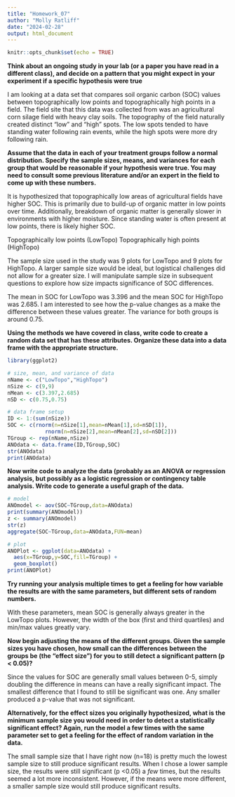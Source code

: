 ```yaml
---
title: "Homework_07"
author: "Molly Ratliff"
date: "2024-02-28"
output: html_document
---
```


```r
knitr::opts_chunk$set(echo = TRUE)
```

**Think about an ongoing study in your lab (or a paper you have read in a different class), and decide on a pattern that you might expect in your experiment if a specific hypothesis were true**

I am looking at a data set that compares soil organic carbon (SOC) values between topographically low points and topographically high points in a field. The field site that this data was collected from was an agricultural corn silage field with heavy clay soils. The topography of the field naturally created distinct "low" and "high" spots. The low spots tended to have standing water following rain events, while the high spots were more dry following rain. 

**Assume that the data in each of your treatment groups follow a normal distribution. Specify the sample sizes, means, and variances for each group that would be reasonable if your hypothesis were true. You may need to consult some previous literature and/or an expert in the field to come up with these numbers.**

It is hypothesized that topographically low areas of agricultural fields have higher SOC. This is primarily due to build-up of organic matter in low points over time. Additionally, breakdown of organic matter is generally slower in environments with higher moisture. Since standing water is often present at low points, there is likely higher SOC.

Topographically low points (LowTopo)
Topographically high points (HighTopo)

The sample size used in the study was 9 plots for LowTopo and 9 plots for HighTopo. A larger sample size would be ideal, but logistical challenges did not allow for a greater size. I will manipulate sample size in subsequent questions to explore how size impacts significance of SOC differences. 

The mean in SOC for LowTopo was 3.396 and the mean SOC for HighTopo was 2.685. I am interested to see how the p-value changes as a make the difference between these values greater. The variance for both groups is around 0.75.


**Using the methods we have covered in class, write code to create a random data set that has these attributes. Organize these data into a data frame with the appropriate structure.**
```r
library(ggplot2)

# size, mean, and variance of data
nName <- c("LowTopo","HighTopo") 
nSize <- c(9,9)
nMean <- c(3.397,2.685) 
nSD <- c(0.75,0.75)

# data frame setup
ID <- 1:(sum(nSize))
SOC <- c(rnorm(n=nSize[1],mean=nMean[1],sd=nSD[1]),
            rnorm(n=nSize[2],mean=nMean[2],sd=nSD[2]))
TGroup <- rep(nName,nSize)
ANOdata <- data.frame(ID,TGroup,SOC)
str(ANOdata)
print(ANOdata)
```

**Now write code to analyze the data (probably as an ANOVA or regression analysis, but possibly as a logistic regression or contingency table analysis. Write code to generate a useful graph of the data.**
```r
# model
ANOmodel <- aov(SOC~TGroup,data=ANOdata)
print(summary(ANOmodel))
z <- summary(ANOmodel)
str(z)
aggregate(SOC~TGroup,data=ANOdata,FUN=mean)

# plot
ANOPlot <- ggplot(data=ANOdata) +
  aes(x=TGroup,y=SOC,fill=TGroup) +
  geom_boxplot()
print(ANOPlot)
```

**Try running your analysis multiple times to get a feeling for how variable the results are with the same parameters, but different sets of random numbers.**

With these parameters, mean SOC is generally always greater in the LowTopo plots. However, the width of the box (first and third quartiles) and min/max values greatly vary.

**Now begin adjusting the means of the different groups. Given the sample sizes you have chosen, how small can the differences between the groups be (the “effect size”) for you to still detect a significant pattern (p < 0.05)?**

Since the values for SOC are generally small values between 0-5, simply doubling the difference in means can have a really significant impact. The smallest difference that I found to still be significant was one. Any smaller produced a p-value that was not significant.

**Alternatively, for the effect sizes you originally hypothesized, what is the minimum sample size you would need in order to detect a statistically significant effect? Again, run the model a few times with the same parameter set to get a feeling for the effect of random variation in the data.**

The small sample size that I have right now (n=18) is pretty much the lowest sample size to still produce significant results. When I chose a lower sample size, the results were still significant (p <0.05) a *few* times, but the results seemed a lot more inconsistent. However, if the means were more different, a smaller sample size would still produce significant results. 

